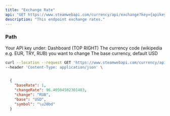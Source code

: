 ```yaml
---
title: "Exchange Rate"
api: "GET https://www.steamwebapi.com/currency/api/exchange?key={apikey}&change={change}&base={base}"
description: "This endpoint exchange rates."
---
```


### Path

<ParamField path="apikey" type="string" required="true">
  Your API key under: Dashboard (TOP RIGHT)
</ParamField>

<ParamField path="change" type="string" required="true">
  The currency code (wikipedia e.g. EUR, TRY, RUB) you want to change 
</ParamField>

<ParamField path="base" type="object" default="USD">
  The base currency, default USD
</ParamField>

<RequestExample>

```bash Example Request
curl --location --request GET 'https://www.steamwebapi.com/currency/api/exchange?key=$YOUR_API_KEY&change=$CHANGE&base=$BASE' \
--header 'Content-Type: application/json' \
```
</RequestExample>

<ResponseExample>

```json Response

  {
    "baseRate": 1,
    "changeRate": 96.40504502301403,
    "change": "RUB",
    "base": "USD",
    "symbol": "\u20bd"
  }
```

</ResponseExample>
